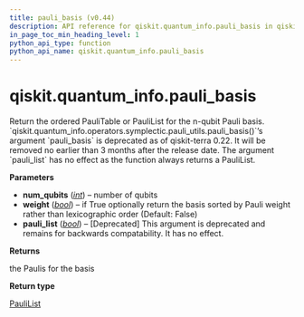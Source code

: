 ```yaml
---
title: pauli_basis (v0.44)
description: API reference for qiskit.quantum_info.pauli_basis in qiskit v0.44
in_page_toc_min_heading_level: 1
python_api_type: function
python_api_name: qiskit.quantum_info.pauli_basis
---
```


<span id="qiskit-quantum-info-pauli-basis" />

# qiskit.quantum\_info.pauli\_basis

<Function id="qiskit.quantum_info.pauli_basis" isDedicatedPage={true} github="https://github.com/qiskit/qiskit/tree/stable/0.25/qiskit/quantum_info/operators/symplectic/pauli_utils.py" signature="qiskit.quantum_info.pauli_basis(num_qubits, weight=False, pauli_list=None)">
  Return the ordered PauliTable or PauliList for the n-qubit Pauli basis.

  <Admonition title="Deprecated since version 0.22" type="danger">
    `qiskit.quantum_info.operators.symplectic.pauli_utils.pauli_basis()`’s argument `pauli_basis` is deprecated as of qiskit-terra 0.22. It will be removed no earlier than 3 months after the release date. The argument `pauli_list` has no effect as the function always returns a PauliList.
  </Admonition>

  **Parameters**

  *   **num\_qubits** ([*int*](https://docs.python.org/3/library/functions.html#int "(in Python v3.12)")) – number of qubits
  *   **weight** ([*bool*](https://docs.python.org/3/library/functions.html#bool "(in Python v3.12)")) – if True optionally return the basis sorted by Pauli weight rather than lexicographic order (Default: False)
  *   **pauli\_list** ([*bool*](https://docs.python.org/3/library/functions.html#bool "(in Python v3.12)")) – \[Deprecated] This argument is deprecated and remains for backwards compatability. It has no effect.

  **Returns**

  the Paulis for the basis

  **Return type**

  [PauliList](qiskit.quantum_info.PauliList "qiskit.quantum_info.PauliList")
</Function>

